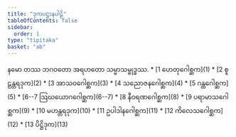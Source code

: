 ```yaml
---
title: "ဒုကပဋ္ဌာနပါဠိ"
tableOfContents: false
sidebar:
  order: 1
type: "tipitaka"
basket: "ab"
---
```


<Paragraph number="1" type="center">
နမော တဿ ဘဂဝတော အရဟတော သမ္မာသမ္ဗုဒ္ဓဿ.

</Paragraph>

<TableOfContents>
* [1 ဟေတုဂေါစ္ဆက](1)
* [2 စူဠန္တရဒုက](2)
* [3 အာသဝဂေါစ္ဆက](3)
* [4 သညောဇနဂေါစ္ဆက](4)
* [5 ဂန္ထဂေါစ္ဆက](5)
* [6--7 ဩဃယောဂဂေါစ္ဆက](6--7)
* [8 နီဝရဏဂေါစ္ဆက](8)
* [9 ပရာမာသဂေါစ္ဆက](9)
* [10 မဟန္တရဒုက](10)
* [11 ဥပါဒါနဂေါစ္ဆက](11)
* [12 ကိလေသဂေါစ္ဆက](12)
* [13 ပိဋ္ဌိဒုက](13)
</TableOfContents>